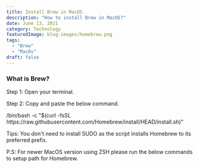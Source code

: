 ```yaml
---
title: Install Brew in MacOS
description: "How to install Brew in MacOS?"
date: June 13, 2021
category: Technology
featuredImage: blog-images/homebrew.png
tags:
  - "Brew"
  - "MacOs"
draft: false
---
```


### What is Brew?


Step 1: Open your terminal.

Step 2: Copy and paste the below command.

<CodeBlock>
 /bin/bash -c "$(curl -fsSL https://raw.githubusercontent.com/Homebrew/install/HEAD/install.sh)"
</CodeBlock>

Tips: You don't need to install SUDO as the script installs Homebrew to its preferred prefix.

P.S: For newer MacOS version using ZSH please run the below commands to setup path for Homebrew.
